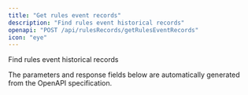 ```yaml
---
title: "Get rules event records"
description: "Find rules event historical records"
openapi: "POST /api/rulesRecords/getRulesEventRecords"
icon: "eye"
---
```


Find rules event historical records

<Note>
The parameters and response fields below are automatically generated from the OpenAPI specification.
</Note>
